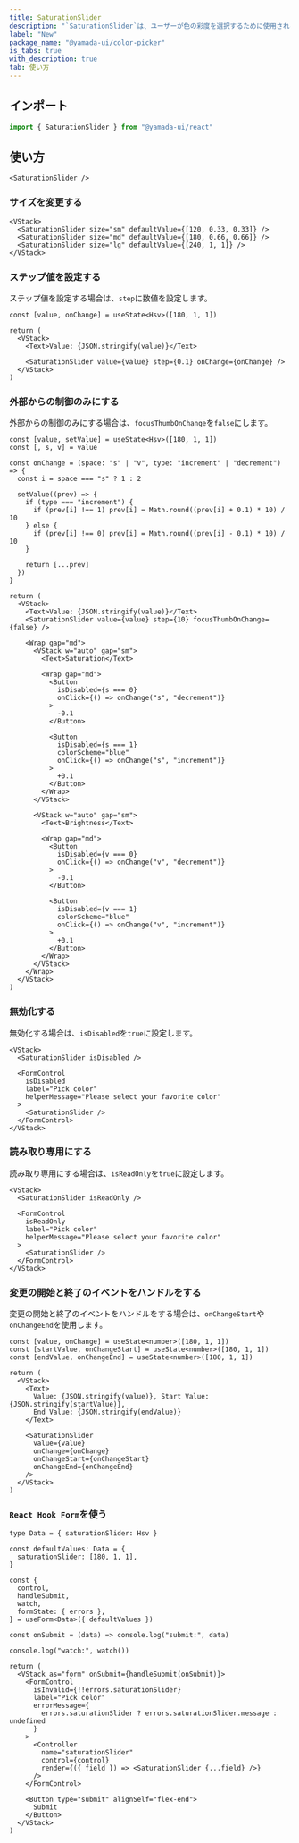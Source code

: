 ```yaml
---
title: SaturationSlider
description: "`SaturationSlider`は、ユーザーが色の彩度を選択するために使用されるコンポーネントです。"
label: "New"
package_name: "@yamada-ui/color-picker"
is_tabs: true
with_description: true
tab: 使い方
---
```


## インポート

```ts
import { SaturationSlider } from "@yamada-ui/react"
```

## 使い方

```tsx
<SaturationSlider />
```

### サイズを変更する

```tsx
<VStack>
  <SaturationSlider size="sm" defaultValue={[120, 0.33, 0.33]} />
  <SaturationSlider size="md" defaultValue={[180, 0.66, 0.66]} />
  <SaturationSlider size="lg" defaultValue={[240, 1, 1]} />
</VStack>
```

### ステップ値を設定する

ステップ値を設定する場合は、`step`に数値を設定します。

```tsx functional=true
const [value, onChange] = useState<Hsv>([180, 1, 1])

return (
  <VStack>
    <Text>Value: {JSON.stringify(value)}</Text>

    <SaturationSlider value={value} step={0.1} onChange={onChange} />
  </VStack>
)
```

### 外部からの制御のみにする

外部からの制御のみにする場合は、`focusThumbOnChange`を`false`にします。

```tsx functional=true
const [value, setValue] = useState<Hsv>([180, 1, 1])
const [, s, v] = value

const onChange = (space: "s" | "v", type: "increment" | "decrement") => {
  const i = space === "s" ? 1 : 2

  setValue((prev) => {
    if (type === "increment") {
      if (prev[i] !== 1) prev[i] = Math.round((prev[i] + 0.1) * 10) / 10
    } else {
      if (prev[i] !== 0) prev[i] = Math.round((prev[i] - 0.1) * 10) / 10
    }

    return [...prev]
  })
}

return (
  <VStack>
    <Text>Value: {JSON.stringify(value)}</Text>
    <SaturationSlider value={value} step={10} focusThumbOnChange={false} />

    <Wrap gap="md">
      <VStack w="auto" gap="sm">
        <Text>Saturation</Text>

        <Wrap gap="md">
          <Button
            isDisabled={s === 0}
            onClick={() => onChange("s", "decrement")}
          >
            -0.1
          </Button>

          <Button
            isDisabled={s === 1}
            colorScheme="blue"
            onClick={() => onChange("s", "increment")}
          >
            +0.1
          </Button>
        </Wrap>
      </VStack>

      <VStack w="auto" gap="sm">
        <Text>Brightness</Text>

        <Wrap gap="md">
          <Button
            isDisabled={v === 0}
            onClick={() => onChange("v", "decrement")}
          >
            -0.1
          </Button>

          <Button
            isDisabled={v === 1}
            colorScheme="blue"
            onClick={() => onChange("v", "increment")}
          >
            +0.1
          </Button>
        </Wrap>
      </VStack>
    </Wrap>
  </VStack>
)
```

### 無効化する

無効化する場合は、`isDisabled`を`true`に設定します。

```tsx
<VStack>
  <SaturationSlider isDisabled />

  <FormControl
    isDisabled
    label="Pick color"
    helperMessage="Please select your favorite color"
  >
    <SaturationSlider />
  </FormControl>
</VStack>
```

### 読み取り専用にする

読み取り専用にする場合は、`isReadOnly`を`true`に設定します。

```tsx
<VStack>
  <SaturationSlider isReadOnly />

  <FormControl
    isReadOnly
    label="Pick color"
    helperMessage="Please select your favorite color"
  >
    <SaturationSlider />
  </FormControl>
</VStack>
```

### 変更の開始と終了のイベントをハンドルをする

変更の開始と終了のイベントをハンドルをする場合は、`onChangeStart`や`onChangeEnd`を使用します。

```tsx functional=true
const [value, onChange] = useState<number>([180, 1, 1])
const [startValue, onChangeStart] = useState<number>([180, 1, 1])
const [endValue, onChangeEnd] = useState<number>([180, 1, 1])

return (
  <VStack>
    <Text>
      Value: {JSON.stringify(value)}, Start Value: {JSON.stringify(startValue)},
      End Value: {JSON.stringify(endValue)}
    </Text>

    <SaturationSlider
      value={value}
      onChange={onChange}
      onChangeStart={onChangeStart}
      onChangeEnd={onChangeEnd}
    />
  </VStack>
)
```

### `React Hook Form`を使う

```tsx functional=true
type Data = { saturationSlider: Hsv }

const defaultValues: Data = {
  saturationSlider: [180, 1, 1],
}

const {
  control,
  handleSubmit,
  watch,
  formState: { errors },
} = useForm<Data>({ defaultValues })

const onSubmit = (data) => console.log("submit:", data)

console.log("watch:", watch())

return (
  <VStack as="form" onSubmit={handleSubmit(onSubmit)}>
    <FormControl
      isInvalid={!!errors.saturationSlider}
      label="Pick color"
      errorMessage={
        errors.saturationSlider ? errors.saturationSlider.message : undefined
      }
    >
      <Controller
        name="saturationSlider"
        control={control}
        render={({ field }) => <SaturationSlider {...field} />}
      />
    </FormControl>

    <Button type="submit" alignSelf="flex-end">
      Submit
    </Button>
  </VStack>
)
```
